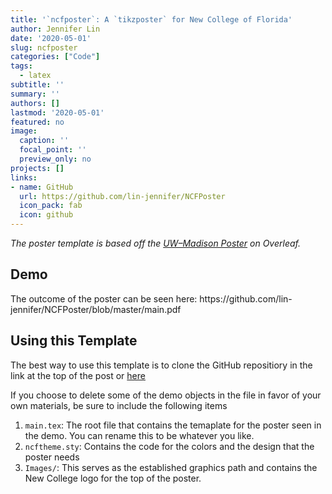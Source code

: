 ```yaml
---
title: '`ncfposter`: A `tikzposter` for New College of Florida'
author: Jennifer Lin
date: '2020-05-01'
slug: ncfposter
categories: ["Code"]
tags:
  - latex
subtitle: ''
summary: ''
authors: []
lastmod: '2020-05-01'
featured: no
image:
  caption: ''
  focal_point: ''
  preview_only: no
projects: []
links:
- name: GitHub
  url: https://github.com/lin-jennifer/NCFPoster
  icon_pack: fab
  icon: github
---
```


*The poster template is based off the [UW--Madison Poster](https://www.overleaf.com/latex/templates/uw-madison-poster-template/tfbyxyhbymsq) on Overleaf.*

## Demo

The outcome of the poster can be seen here: https://github.com/lin-jennifer/NCFPoster/blob/master/main.pdf


## Using this Template

The best way to use this template is to clone the GitHub repositiory in the link at the top of the post or [here](https://github.com/lin-jennifer/NCFPoster)

If you choose to delete some of the demo objects in the file in favor of your own materials, be sure to include the following items

1. `main.tex`: The root file that contains the temaplate for the poster seen in the demo. You can rename this to be whatever you like.
2. `ncftheme.sty`: Contains the code for the colors and the design that the poster needs
3. `Images/`: This serves as the established graphics path and contains the New College logo for the top of the poster.
